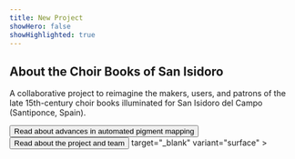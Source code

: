```yaml
---
title: New Project
showHero: false
showHighlighted: true
---
```


## About the Choir Books of San Isidoro

A collaborative project to reimagine the makers, users, and patrons of the late 15th-century choir books illuminated for San Isidoro del Campo (Santiponce, Spain).

<ButtonWrapper>
  <Button href="https://www.mdpi.com/2076-3417/14/16/6857">Read about advances in automated pigment mapping</Button>
  <Button href="/about">Read about the project and team</Button>
    target="_blank"
    variant="surface"
  >
</ButtonWrapper>
